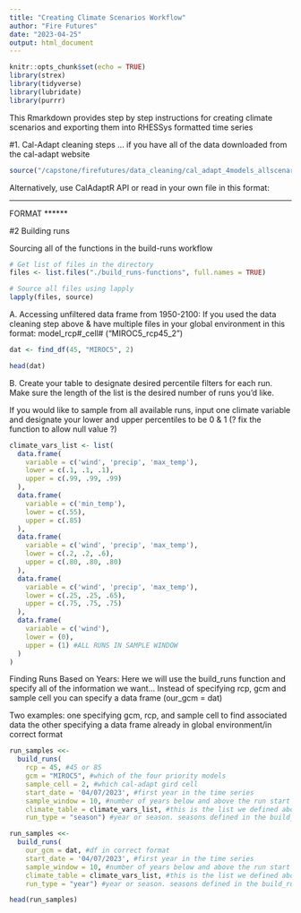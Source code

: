 ```yaml
---
title: "Creating Climate Scenarios Workflow"
author: "Fire Futures"
date: "2023-04-25"
output: html_document
---
```


```r
knitr::opts_chunk$set(echo = TRUE)
library(strex)
library(tidyverse)
library(lubridate)
library(purrr)
```

This Rmarkdown provides step by step instructions for creating climate scenarios and exporting them into RHESSys formatted time series 

#1. Cal-Adapt cleaning steps ... if you have all of the data downloaded from the cal-adapt website
```r
source("/capstone/firefutures/data_cleaning/cal_adapt_4models_allscenarios.R")
```

Alternatively, use CalAdaptR API or read in your own file in this format:

******
FORMAT
******

#2 Building runs 

Sourcing all of the functions in the build-runs workflow 
```r
# Get list of files in the directory
files <- list.files("./build_runs-functions", full.names = TRUE)

# Source all files using lapply
lapply(files, source)
```

A. Accessing unfiltered data frame from 1950-2100:
If you used the data cleaning step above & have multiple files in your global environment in this format: model_rcp#_cell# ("MIROC5_rcp45_2")

```r
dat <- find_df(45, "MIROC5", 2) 

head(dat)
```

B. Create your table to designate desired percentile filters for each run. Make sure the length of the list is the desired number of runs you'd like. 

If you would like to sample from all available runs, input one climate variable and designate your lower and upper percentiles to be 0 & 1
(? fix the function to allow null value ?) 

```r
climate_vars_list <- list(
  data.frame(
    variable = c('wind', 'precip', 'max_temp'),
    lower = c(.1, .1, .1),
    upper = c(.99, .99, .99)
  ),
  data.frame(
    variable = c('min_temp'),
    lower = c(.55),
    upper = c(.85)
  ),
  data.frame(
    variable = c('wind', 'precip', 'max_temp'),
    lower = c(.2, .2, .6),
    upper = c(.80, .80, .80)
  ),
  data.frame(
    variable = c('wind', 'precip', 'max_temp'),
    lower = c(.25, .25, .65),
    upper = c(.75, .75, .75)
  ),
  data.frame(
    variable = c('wind'),
    lower = (0),
    upper = (1) #ALL RUNS IN SAMPLE WINDOW 
  )
)
```

Finding Runs Based on Years: Here we will use the build_runs function and specify all of the information we want...
Instead of specifying rcp, gcm and sample cell you can specify a data frame (our_gcm = dat)

Two examples: 
one specifying gcm, rcp, and sample cell to find associated data
the other specifying a data frame already in global environment/in correct format 
```r
run_samples <<-
  build_runs(
    rcp = 45, #45 or 85
    gcm = "MIROC5", #which of the four priority models
    sample_cell = 2, #which cal-adapt gird cell
    start_date = '04/07/2023', #first year in the time series 
    sample_window = 10, #number of years below and above the run start date we'd like to filter for
    climate_table = climate_vars_list, #this is the list we defined above
    run_type = "season") #year or season. seasons defined in the build_runs function

run_samples <<-
  build_runs(
    our_gcm = dat, #df in correct format 
    start_date = '04/07/2023', #first year in the time series 
    sample_window = 10, #number of years below and above the run start date we'd like to filter for
    climate_table = climate_vars_list, #this is the list we defined above
    run_type = "year") #year or season. seasons defined in the build_runs function

head(run_samples)
```





